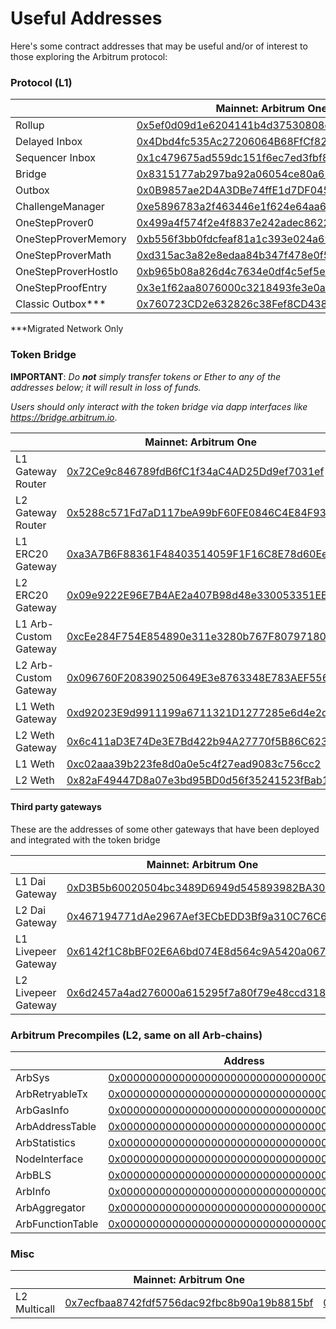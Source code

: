 # Useful Addresses

Here's some contract addresses that may be useful and/or of interest to those exploring the Arbitrum protocol:

### Protocol (L1)

<em className="arb-docs-table useful-address-table" id="protocol-addresses-table">

|                      | Mainnet: Arbitrum One                                                                                                 | Arbitrum Nova                                                                                                         | Nitro Goerli Rollup                                                                                                          |
| -------------------- | --------------------------------------------------------------------------------------------------------------------- | --------------------------------------------------------------------------------------------------------------------- | ---------------------------------------------------------------------------------------------------------------------------- |
| Rollup               | [0x5ef0d09d1e6204141b4d37530808ed19f60fba35](https://etherscan.io/address/0x5ef0d09d1e6204141b4d37530808ed19f60fba35) | [0xfb209827c58283535b744575e11953dcc4bead88](https://etherscan.io/address/0xfb209827c58283535b744575e11953dcc4bead88) | [0x45e5cAea8768F42B385A366D3551Ad1e0cbFAb17](https://goerli.etherscan.io/address/0x45e5cAea8768F42B385A366D3551Ad1e0cbFAb17) |
| Delayed Inbox        | [0x4Dbd4fc535Ac27206064B68FfCf827b0A60BAB3f](https://etherscan.io/address/0x4Dbd4fc535Ac27206064B68FfCf827b0A60BAB3f) | [0xc4448b71118c9071bcb9734a0eac55d18a153949](https://etherscan.io/address/0xc4448b71118c9071bcb9734a0eac55d18a153949) | [0x6BEbC4925716945D46F0Ec336D5C2564F419682C](https://goerli.etherscan.io/address/0x6BEbC4925716945D46F0Ec336D5C2564F419682C) |
| Sequencer Inbox      | [0x1c479675ad559dc151f6ec7ed3fbf8cee79582b6](https://etherscan.io/address/0x1c479675ad559dc151f6ec7ed3fbf8cee79582b6) | [0x211e1c4c7f1bf5351ac850ed10fd68cffcf6c21b](https://etherscan.io/address/0x211e1c4c7f1bf5351ac850ed10fd68cffcf6c21b) | [0x0484A87B144745A2E5b7c359552119B6EA2917A9](https://goerli.etherscan.io/address/0x0484A87B144745A2E5b7c359552119B6EA2917A9) |
| Bridge               | [0x8315177ab297ba92a06054ce80a67ed4dbd7ed3a](https://etherscan.io/address/0x8315177ab297ba92a06054ce80a67ed4dbd7ed3a) | [0xc1ebd02f738644983b6c4b2d440b8e77dde276bd](https://etherscan.io/address/0xc1ebd02f738644983b6c4b2d440b8e77dde276bd) | [0xaf4159a80b6cc41ed517db1c453d1ef5c2e4db72](https://goerli.etherscan.io/address/0xaf4159a80b6cc41ed517db1c453d1ef5c2e4db72) |
| Outbox               | [0x0B9857ae2D4A3DBe74ffE1d7DF045bb7F96E4840](https://etherscan.io/address/0x0B9857ae2D4A3DBe74ffE1d7DF045bb7F96E4840) | [0xD4B80C3D7240325D18E645B49e6535A3Bf95cc58](https://etherscan.io/address/0xD4B80C3D7240325D18E645B49e6535A3Bf95cc58) | [0x45Af9Ed1D03703e480CE7d328fB684bb67DA5049](https://goerli.etherscan.io/address/0x45Af9Ed1D03703e480CE7d328fB684bb67DA5049) |
| ChallengeManager     | [0xe5896783a2f463446e1f624e64aa6836be4c6f58](https://etherscan.io/address/0xe5896783a2f463446e1f624e64aa6836be4c6f58) | [0xa59075221b50c598aed0eae0bb9869639513af0d](https://etherscan.io/address/0xa59075221b50c598aed0eae0bb9869639513af0d) | [0xcaa89a8a8771dfd95020fba805f2dc774d2e625d](https://goerli.etherscan.io/address/0xcaa89a8a8771dfd95020fba805f2dc774d2e625d) |
| OneStepProver0       | [0x499a4f574f2e4f8837e242adec86223ef7deefcc](https://etherscan.io/address/0x499a4f574f2e4f8837e242adec86223ef7deefcc) | [0x8323b58c522690e6afae94044825f0c79a93d236](https://etherscan.io/address/0x8323b58c522690e6afae94044825f0c79a93d236) | [0xD7422f07fe48f6e82E40587feb2acaE1451f08A6](https://goerli.etherscan.io/address/0xD7422f07fe48f6e82E40587feb2acaE1451f08A6) |
| OneStepProverMemory  | [0xb556f3bb0fdcfeaf81a1c393e024a69a3327b676](https://etherscan.io/address/0xb556f3bb0fdcfeaf81a1c393e024a69a3327b676) | [0x7a6c0503107858f82a790e481024134092e19979](https://etherscan.io/address/0x7a6c0503107858f82a790e481024134092e19979) | [0x9221854E95283670E58738805a2d20405d17682E](https://goerli.etherscan.io/address/0x9221854E95283670E58738805a2d20405d17682E) |
| OneStepProverMath    | [0xd315ac3a82e8edaa84b347f478e0f59801747970](https://etherscan.io/address/0xd315ac3a82e8edaa84b347f478e0f59801747970) | [0x1efb116ebc38ce895eb2e5e009234e0e0836f2f5](https://etherscan.io/address/0x1efb116ebc38ce895eb2e5e009234e0e0836f2f5) | [0xFe18aB9B105a8C13Fbd67a0DaCb1C70e84Bb5d5E](https://goerli.etherscan.io/address/0xFe18aB9B105a8C13Fbd67a0DaCb1C70e84Bb5d5E) |
| OneStepProverHostIo  | [0xb965b08a826d4c7634e0df4c5ef5e1d1f9b5d13a](https://etherscan.io/address/0xb965b08a826d4c7634e0df4c5ef5e1d1f9b5d13a) | [0x9cbc3f14a57ce6ead0e770f528e2f1e8b8c37613](https://etherscan.io/address/0x9cbc3f14a57ce6ead0e770f528e2f1e8b8c37613) | [0x5518772ddb8e65416c6572E28BE58dAfc8A3834c](https://goerli.etherscan.io/address/0x5518772ddb8e65416c6572E28BE58dAfc8A3834c) |
| OneStepProofEntry    | [0x3e1f62aa8076000c3218493fe3e0ae40bcb9a1df](https://etherscan.io/address/0x3e1f62aa8076000c3218493fe3e0ae40bcb9a1df) | [0x7adca86896c4220f19b2f7f9746e7a99e57b0fc5](https://etherscan.io/address/0x7adca86896c4220f19b2f7f9746e7a99e57b0fc5) | [0xe46a0585C3Cb05AaE200161534Af1aE5Dff61294](https://goerli.etherscan.io/address/0xe46a0585C3Cb05AaE200161534Af1aE5Dff61294) |
| Classic Outbox\*\*\* | [0x760723CD2e632826c38Fef8CD438A4CC7E7E1A40](https://etherscan.io/address/0x760723CD2e632826c38Fef8CD438A4CC7E7E1A40) |                                                                                                                       |                                                                                                                              |

</em>

\*\*\*Migrated Network Only

### Token Bridge

**IMPORTANT**: _Do **not** simply transfer tokens or Ether to any of the addresses below; it will result in loss of funds._

_Users should only interact with the token bridge via dapp interfaces like https://bridge.arbitrum.io_.

<em className="arb-docs-table useful-address-table" id="bridge-addresses-table">

|                       | Mainnet: Arbitrum One                                                                                                 | Mainnet: Arbitrum Nova                                                                                                    | Nitro Goerli Rollup                                                                                                          |
| --------------------- | --------------------------------------------------------------------------------------------------------------------- | ------------------------------------------------------------------------------------------------------------------------- | ---------------------------------------------------------------------------------------------------------------------------- |
| L1 Gateway Router     | [0x72Ce9c846789fdB6fC1f34aC4AD25Dd9ef7031ef](https://etherscan.io/address/0x72Ce9c846789fdB6fC1f34aC4AD25Dd9ef7031ef) | [0xC840838Bc438d73C16c2f8b22D2Ce3669963cD48](https://etherscan.io/address/0xC840838Bc438d73C16c2f8b22D2Ce3669963cD48)     | [0x4c7708168395aEa569453Fc36862D2ffcDaC588c](https://goerli.etherscan.io/address/0x4c7708168395aEa569453Fc36862D2ffcDaC588c) |
| L2 Gateway Router     | [0x5288c571Fd7aD117beA99bF60FE0846C4E84F933](https://arbiscan.io/address/0x5288c571Fd7aD117beA99bF60FE0846C4E84F933)  | [0x21903d3F8176b1a0c17E953Cd896610Be9fFDFa8](https://nova.arbiscan.io/address/0x21903d3F8176b1a0c17E953Cd896610Be9fFDFa8) | [0xE5B9d8d42d656d1DcB8065A6c012FE3780246041](https://goerli.arbiscan.io/address/0xE5B9d8d42d656d1DcB8065A6c012FE3780246041)  |
| L1 ERC20 Gateway      | [0xa3A7B6F88361F48403514059F1F16C8E78d60EeC](https://etherscan.io/address/0xa3A7B6F88361F48403514059F1F16C8E78d60EeC) | [0xB2535b988dcE19f9D71dfB22dB6da744aCac21bf](https://etherscan.io/address/0xB2535b988dcE19f9D71dfB22dB6da744aCac21bf)     | [0x715D99480b77A8d9D603638e593a539E21345FdF](https://goerli.etherscan.io/address/0x715D99480b77A8d9D603638e593a539E21345FdF) |
| L2 ERC20 Gateway      | [0x09e9222E96E7B4AE2a407B98d48e330053351EEe](https://arbiscan.io/address/0x09e9222E96E7B4AE2a407B98d48e330053351EEe)  | [0xcF9bAb7e53DDe48A6DC4f286CB14e05298799257](https://nova.arbiscan.io/address/0xcF9bAb7e53DDe48A6DC4f286CB14e05298799257) | [0x2eC7Bc552CE8E51f098325D2FcF0d3b9d3d2A9a2](https://goerli.arbiscan.io/address/0x2eC7Bc552CE8E51f098325D2FcF0d3b9d3d2A9a2)  |
| L1 Arb-Custom Gateway | [0xcEe284F754E854890e311e3280b767F80797180d](https://etherscan.io/address/0xcEe284F754E854890e311e3280b767F80797180d) | [0x23122da8C581AA7E0d07A36Ff1f16F799650232f](https://etherscan.io/address/0x23122da8C581AA7E0d07A36Ff1f16F799650232f)     | [0x9fDD1C4E4AA24EEc1d913FABea925594a20d43C7](https://goerli.etherscan.io/address/0x9fDD1C4E4AA24EEc1d913FABea925594a20d43C7) |
| L2 Arb-Custom Gateway | [0x096760F208390250649E3e8763348E783AEF5562](https://arbiscan.io/address/0x096760F208390250649E3e8763348E783AEF5562)  | [0xbf544970E6BD77b21C6492C281AB60d0770451F4](https://nova.arbiscan.io/address/0xbf544970E6BD77b21C6492C281AB60d0770451F4) | [0x8b6990830cF135318f75182487A4D7698549C717](https://goerli.arbiscan.io/address/0x8b6990830cF135318f75182487A4D7698549C717)  |
| L1 Weth Gateway       | [0xd92023E9d9911199a6711321D1277285e6d4e2db](https://etherscan.io/address/0xd92023E9d9911199a6711321D1277285e6d4e2db) | [0xE4E2121b479017955Be0b175305B35f312330BaE](https://etherscan.io/address/0xE4E2121b479017955Be0b175305B35f312330BaE)     | [0x6e244cD02BBB8a6dbd7F626f05B2ef82151Ab502](https://goerli.etherscan.io/address/0x6e244cD02BBB8a6dbd7F626f05B2ef82151Ab502) |
| L2 Weth Gateway       | [0x6c411aD3E74De3E7Bd422b94A27770f5B86C623B](https://arbiscan.io/address/0x6c411aD3E74De3E7Bd422b94A27770f5B86C623B)  | [0x7626841cB6113412F9c88D3ADC720C9FAC88D9eD](https://nova.arbiscan.io/address/0x7626841cB6113412F9c88D3ADC720C9FAC88D9eD) | [0xf9F2e89c8347BD96742Cc07095dee490e64301d6](https://goerli.arbiscan.io/address/0xf9F2e89c8347BD96742Cc07095dee490e64301d6)  |
| L1 Weth               | [0xc02aaa39b223fe8d0a0e5c4f27ead9083c756cc2](https://etherscan.io/address/0xc02aaa39b223fe8d0a0e5c4f27ead9083c756cc2) | [0xC02aaA39b223FE8D0A0e5C4F27eAD9083C756Cc2](https://etherscan.io/address/0xC02aaA39b223FE8D0A0e5C4F27eAD9083C756Cc2)     | [0xB4FBF271143F4FBf7B91A5ded31805e42b2208d6](https://goerli.etherscan.io/address/0xB4FBF271143F4FBf7B91A5ded31805e42b2208d6) |
| L2 Weth               | [0x82aF49447D8a07e3bd95BD0d56f35241523fBab1](https://arbiscan.io/address/0x82aF49447D8a07e3bd95BD0d56f35241523fBab1)  | [0x722E8BdD2ce80A4422E880164f2079488e115365](https://nova.arbiscan.io/address/0x722E8BdD2ce80A4422E880164f2079488e115365) | [0xe39Ab88f8A4777030A534146A9Ca3B52bd5D43A3](https://goerli.etherscan.io/address/0xe39Ab88f8A4777030A534146A9Ca3B52bd5D43A3) |

</em>

#### Third party gateways

These are the addresses of some other gateways that have been deployed and integrated with the token bridge

|                     | Mainnet: Arbitrum One                                                                                                 |
| ------------------- | --------------------------------------------------------------------------------------------------------------------- |
| L1 Dai Gateway      | [0xD3B5b60020504bc3489D6949d545893982BA3011](https://etherscan.io/address/0xD3B5b60020504bc3489D6949d545893982BA3011) |
| L2 Dai Gateway      | [0x467194771dAe2967Aef3ECbEDD3Bf9a310C76C65](https://arbiscan.io/address/0x467194771dAe2967Aef3ECbEDD3Bf9a310C76C65)  |
| L1 Livepeer Gateway | [0x6142f1C8bBF02E6A6bd074E8d564c9A5420a0676](https://etherscan.io/address/0x6142f1C8bBF02E6A6bd074E8d564c9A5420a0676) |
| L2 Livepeer Gateway | [0x6d2457a4ad276000a615295f7a80f79e48ccd318](https://arbiscan.io/address/0x6D2457a4ad276000A615295f7A80F79E48CcD318)  |

### Arbitrum Precompiles (L2, same on all Arb-chains)

<em className="arb-docs-table useful-address-table" id="precompile-table">

|                  | Address                                                                                                              |
| ---------------- | -------------------------------------------------------------------------------------------------------------------- |
| ArbSys           | [0x0000000000000000000000000000000000000064](https://arbiscan.io/address/0x0000000000000000000000000000000000000064) |
| ArbRetryableTx   | [0x000000000000000000000000000000000000006E](https://arbiscan.io/address/0x000000000000000000000000000000000000006E) |
| ArbGasInfo       | [0x000000000000000000000000000000000000006C](https://arbiscan.io/address/0x000000000000000000000000000000000000006C) |
| ArbAddressTable  | [0x0000000000000000000000000000000000000066](https://arbiscan.io/address/0x0000000000000000000000000000000000000066) |
| ArbStatistics    | [0x000000000000000000000000000000000000006F](https://arbiscan.io/address/0x000000000000000000000000000000000000006F) |
| NodeInterface    | [0x00000000000000000000000000000000000000C8](https://arbiscan.io/address/0x00000000000000000000000000000000000000C8) |
| ArbBLS           | [0x0000000000000000000000000000000000000067](https://arbiscan.io/address/0x0000000000000000000000000000000000000067) |
| ArbInfo          | [0x0000000000000000000000000000000000000065](https://arbiscan.io/address/0x0000000000000000000000000000000000000065) |
| ArbAggregator    | [0x000000000000000000000000000000000000006D](https://arbiscan.io/address/0x000000000000000000000000000000000000006D) |
| ArbFunctionTable | [0x0000000000000000000000000000000000000068](https://arbiscan.io/address/0x0000000000000000000000000000000000000068) |

</em>

### Misc

<em className="arb-docs-table useful-address-table" id="misc-addresses-table">

|              | Mainnet: Arbitrum One                                                                                                | Mainnet: Arbitrum Nova                                                                                                    | Nitro Goerli Rollup                                                                                                                         |
| ------------ | -------------------------------------------------------------------------------------------------------------------- | ------------------------------------------------------------------------------------------------------------------------- | ------------------------------------------------------------------------------------------------------------------------------------------- |
| L2 Multicall | [0x7ecfbaa8742fdf5756dac92fbc8b90a19b8815bf](https://arbiscan.io/address/0x7ecfbaa8742fdf5756dac92fbc8b90a19b8815bf) | [0x5e1eE626420A354BbC9a95FeA1BAd4492e3bcB86](https://nova.arbiscan.io/address/0x5e1eE626420A354BbC9a95FeA1BAd4492e3bcB86) | [0x108B25170319f38DbED14cA9716C54E5D1FF4623](https://goerli-rollup-explorer.arbitrum.io/address/0x108B25170319f38DbED14cA9716C54E5D1FF4623) |

</em>
